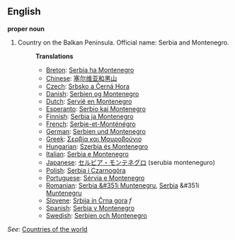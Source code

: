 ==English==

'''proper noun'''

# Country on the Balkan Peninsula. Official name: Serbia and Montenegro.
#:'''Translations'''
#:*[[Breton]]: [[Serbia ha Montenegro]]
#:*[[Chinese]]: [[塞尔维亚和黑山]]
#:*[[Czech]]: [[Srbsko a Černá Hora]]
#:*[[Danish]]: [[Serbien og Montenegro]]
#:*[[Dutch]]: [[Servië en Montenegro]]
#:*[[Esperanto]]: [[Serbio kaj Montenegro]]
#:*[[Finnish]]: [[Serbia ja Montenegro]]
#:*[[French]]: [[Serbie-et-Monténégro]]
#:*[[German]]: [[Serbien und Montenegro]]
#:*[[Greek]]: [[Σερβία και Μαυροβούνιο]]
#:*[[Hungarian]]: [[Szerbia és Montenegro]]
#:*[[Italian]]: [[Serbia e Montenegro]]
#:*[[Japanese]]: [[セルビア・モンテネグロ]] (serubia monteneguro)
#:*[[Polish]]: [[Serbia i Czarnogóra]]
#:*[[Portuguese]]: [[Sérvia e Montenegro]]
#:*[[Romanian]]: [[Serbia &#351i Muntenegru]], [[Serbia]] &#351i [[Muntenegru]]
#:*[[Slovene]]: [[Srbija in Črna gora]] ''f''
#:*[[Spanish]]: [[Serbia y Montenegro]]
#:*[[Swedish]]: [[Serbien och Montenegro]]

''See'': [[Countries of the world]]